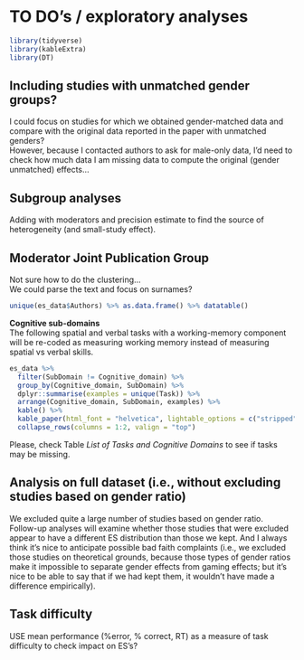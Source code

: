 # TO DO's / exploratory analyses  {#todos}

```r
library(tidyverse)
library(kableExtra)
library(DT)
```


## Including studies with unmatched gender groups?   
I could focus on studies for which we obtained gender-matched data and compare with the
original data reported in the paper with unmatched genders?   
However, because I contacted authors to ask for male-only data, I'd need to check 
how much data I am missing data to compute the original (gender unmatched) effects... 


## Subgroup analyses 
Adding with moderators and precision estimate to find the source of heterogeneity (and small-study effect).      


## Moderator Joint Publication Group   
Not sure how to do the clustering...  
We could parse the text and focus on surnames?     
```r
unique(es_data$Authors) %>% as.data.frame() %>% datatable()
```


**Cognitive sub-domains**    
The following spatial and verbal tasks with a working-memory component will be re-coded 
as measuring working memory instead of measuring spatial vs verbal skills.    
```r
es_data %>% 
  filter(SubDomain != Cognitive_domain) %>%
  group_by(Cognitive_domain, SubDomain) %>%
  dplyr::summarise(examples = unique(Task)) %>%
  arrange(Cognitive_domain, SubDomain, examples) %>%
  kable() %>%
  kable_paper(html_font = "helvetica", lightable_options = c("stripped", "hover"), full_width = FALSE, position = "left") %>%
  collapse_rows(columns = 1:2, valign = "top")
```

Please, check Table _List of Tasks and Cognitive Domains_ to see if tasks may be missing.    


## Analysis on full dataset (i.e., without excluding studies based on gender ratio)   
We excluded quite a large number of studies based on gender ratio.  
Follow-up analyses will examine whether those studies that were excluded appear to have 
a different ES distribution than those we kept.  And I always think it's nice to anticipate 
possible bad faith complaints (i.e., we excluded those studies on theoretical grounds, 
because those types of gender ratios make it impossible to separate gender effects from gaming effects; 
but it's nice to be able to say that if we had kept them, it wouldn't have made a difference empirically).  



## Task difficulty   
USE mean performance (%error, % correct, RT) as a measure of task difficulty to check impact on ES's? 
